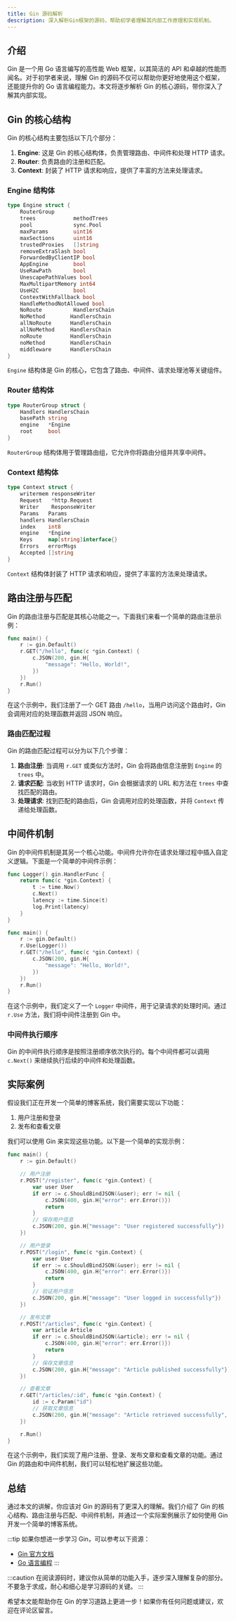 ```yaml
---
title: Gin 源码解析
description: 深入解析Gin框架的源码，帮助初学者理解其内部工作原理和实现机制。
---
```


## 介绍

Gin 是一个用 Go 语言编写的高性能 Web 框架，以其简洁的 API 和卓越的性能而闻名。对于初学者来说，理解 Gin 的源码不仅可以帮助你更好地使用这个框架，还能提升你的 Go 语言编程能力。本文将逐步解析 Gin 的核心源码，带你深入了解其内部实现。

## Gin 的核心结构

Gin 的核心结构主要包括以下几个部分：

1. **Engine**: 这是 Gin 的核心结构体，负责管理路由、中间件和处理 HTTP 请求。
2. **Router**: 负责路由的注册和匹配。
3. **Context**: 封装了 HTTP 请求和响应，提供了丰富的方法来处理请求。

### Engine 结构体

```go
type Engine struct {
    RouterGroup
    trees            methodTrees
    pool             sync.Pool
    maxParams        uint16
    maxSections      uint16
    trustedProxies   []string
    removeExtraSlash bool
    ForwardedByClientIP bool
    AppEngine        bool
    UseRawPath       bool
    UnescapePathValues bool
    MaxMultipartMemory int64
    UseH2C           bool
    ContextWithFallback bool
    HandleMethodNotAllowed bool
    NoRoute          HandlersChain
    NoMethod        HandlersChain
    allNoRoute      HandlersChain
    allNoMethod     HandlersChain
    noRoute         HandlersChain
    noMethod        HandlersChain
    middleware      HandlersChain
}
```

`Engine` 结构体是 Gin 的核心，它包含了路由、中间件、请求处理池等关键组件。

### Router 结构体

```go
type RouterGroup struct {
    Handlers HandlersChain
    basePath string
    engine   *Engine
    root     bool
}
```

`RouterGroup` 结构体用于管理路由组，它允许你将路由分组并共享中间件。

### Context 结构体

```go
type Context struct {
    writermem responseWriter
    Request   *http.Request
    Writer    ResponseWriter
    Params   Params
    handlers HandlersChain
    index    int8
    engine   *Engine
    Keys     map[string]interface{}
    Errors   errorMsgs
    Accepted []string
}
```

`Context` 结构体封装了 HTTP 请求和响应，提供了丰富的方法来处理请求。

## 路由注册与匹配

Gin 的路由注册与匹配是其核心功能之一。下面我们来看一个简单的路由注册示例：

```go
func main() {
    r := gin.Default()
    r.GET("/hello", func(c *gin.Context) {
        c.JSON(200, gin.H{
            "message": "Hello, World!",
        })
    })
    r.Run()
}
```

在这个示例中，我们注册了一个 GET 路由 `/hello`，当用户访问这个路由时，Gin 会调用对应的处理函数并返回 JSON 响应。

### 路由匹配过程

Gin 的路由匹配过程可以分为以下几个步骤：

1. **路由注册**: 当调用 `r.GET` 或类似方法时，Gin 会将路由信息注册到 `Engine` 的 `trees` 中。
2. **请求匹配**: 当收到 HTTP 请求时，Gin 会根据请求的 URL 和方法在 `trees` 中查找匹配的路由。
3. **处理请求**: 找到匹配的路由后，Gin 会调用对应的处理函数，并将 `Context` 传递给处理函数。

## 中间件机制

Gin 的中间件机制是其另一个核心功能。中间件允许你在请求处理过程中插入自定义逻辑。下面是一个简单的中间件示例：

```go
func Logger() gin.HandlerFunc {
    return func(c *gin.Context) {
        t := time.Now()
        c.Next()
        latency := time.Since(t)
        log.Print(latency)
    }
}

func main() {
    r := gin.Default()
    r.Use(Logger())
    r.GET("/hello", func(c *gin.Context) {
        c.JSON(200, gin.H{
            "message": "Hello, World!",
        })
    })
    r.Run()
}
```

在这个示例中，我们定义了一个 `Logger` 中间件，用于记录请求的处理时间。通过 `r.Use` 方法，我们将中间件注册到 Gin 中。

### 中间件执行顺序

Gin 的中间件执行顺序是按照注册顺序依次执行的。每个中间件都可以调用 `c.Next()` 来继续执行后续的中间件和处理函数。

## 实际案例

假设我们正在开发一个简单的博客系统，我们需要实现以下功能：

1. 用户注册和登录
2. 发布和查看文章

我们可以使用 Gin 来实现这些功能。以下是一个简单的实现示例：

```go
func main() {
    r := gin.Default()

    // 用户注册
    r.POST("/register", func(c *gin.Context) {
        var user User
        if err := c.ShouldBindJSON(&user); err != nil {
            c.JSON(400, gin.H{"error": err.Error()})
            return
        }
        // 保存用户信息
        c.JSON(200, gin.H{"message": "User registered successfully"})
    })

    // 用户登录
    r.POST("/login", func(c *gin.Context) {
        var user User
        if err := c.ShouldBindJSON(&user); err != nil {
            c.JSON(400, gin.H{"error": err.Error()})
            return
        }
        // 验证用户信息
        c.JSON(200, gin.H{"message": "User logged in successfully"})
    })

    // 发布文章
    r.POST("/articles", func(c *gin.Context) {
        var article Article
        if err := c.ShouldBindJSON(&article); err != nil {
            c.JSON(400, gin.H{"error": err.Error()})
            return
        }
        // 保存文章信息
        c.JSON(200, gin.H{"message": "Article published successfully"})
    })

    // 查看文章
    r.GET("/articles/:id", func(c *gin.Context) {
        id := c.Param("id")
        // 获取文章信息
        c.JSON(200, gin.H{"message": "Article retrieved successfully", "id": id})
    })

    r.Run()
}
```

在这个示例中，我们实现了用户注册、登录、发布文章和查看文章的功能。通过 Gin 的路由和中间件机制，我们可以轻松地扩展这些功能。

## 总结

通过本文的讲解，你应该对 Gin 的源码有了更深入的理解。我们介绍了 Gin 的核心结构、路由注册与匹配、中间件机制，并通过一个实际案例展示了如何使用 Gin 开发一个简单的博客系统。

:::tip
如果你想进一步学习 Gin，可以参考以下资源：
- [Gin 官方文档](https://gin-gonic.com/docs/)
- [Go 语言编程](https://golang.org/doc/)
:::

:::caution
在阅读源码时，建议你从简单的功能入手，逐步深入理解复杂的部分。不要急于求成，耐心和细心是学习源码的关键。
:::

希望本文能帮助你在 Gin 的学习道路上更进一步！如果你有任何问题或建议，欢迎在评论区留言。